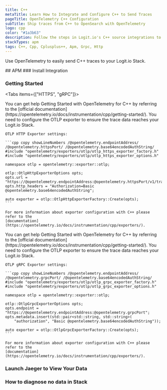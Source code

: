 ```yaml
---
title: C++
metaTitle: Learn How to Integrate and Configure C++ to Send Traces
pageTitle: OpenTelemetry C++ Configuration
subTitle: Ship traces from C++ to OpenSearch with OpenTelemetry
logo: cpp
color: "#1a3b63"
description: Follow the steps in Logit.io's C++ source integrations to ship traces from C++ to OpenSearch with OpenTelemetry.
stackTypes: apm
tags: C++, Cpp, Cplusplus++, Apm, Grpc, Http
---
```


Use OpenTelemetry to easily send C++ traces to your Logit.io Stack.

<Steps>
  ## APM
  ### Install Integration
  <InstallIntegration/>
  
  ### Getting Started

  <Tabs items={["HTTPS", "gRPC"]}>
  
  <Tab>
    You can get help Getting Started with OpenTelemetry for C++ by referring to the 
    [official documentation](https://opentelemetry.io/docs/instrumentation/cpp/getting-started/). 
    You need to configure the OTLP exporter to ensure the trace data reaches your Logit.io Stack.

    OTLP HTTP Exporter settings:

    ```cpp copy showLineNumbers /@opentelemetry.endpointAddress/ /@opentelemetry.httpsPort/ /@opentelemetry.base64encodedAuthString/
    #include "opentelemetry/exporters/otlp/otlp_https_exporter_factory.h"
    #include "opentelemetry/exporters/otlp/otlp_https_exporter_options.h"

    namespace otlp = opentelemetry::exporter::otlp;

    otlp::OtlpHttpExporterOptions opts;
    opts.url = "https://@opentelemetry.endpointAddress:@opentelemetry.httpsPort/v1/traces";
    opts.http_headers = "Authorization=Basic @opentelemetry.base64encodedAuthString";

    auto exporter = otlp::OtlpHttpExporterFactory::Create(opts);
    ```

    For more information about exporter configuration with C++ please refer to the 
    [documentation](https://opentelemetry.io/docs/instrumentation/cpp/exporters/).
  </Tab>

  <Tab>
    You can get help Getting Started with OpenTelemetry for C++ by referring to the 
    [official documentation](https://opentelemetry.io/docs/instrumentation/cpp/getting-started/). 
    You need to configure the OTLP exporter to ensure the trace data reaches your Logit.io Stack.

    OTLP gRPC Exporter settings:

    ```cpp copy showLineNumbers /@opentelemetry.endpointAddress/ /@opentelemetry.grpcPort/ /@opentelemetry.base64encodedAuthString/
    #include "opentelemetry/exporters/otlp/otlp_grpc_exporter_factory.h"
    #include "opentelemetry/exporters/otlp/otlp_grpc_exporter_options.h"

    namespace otlp = opentelemetry::exporter::otlp;

    otlp::OtlpGrpcExporterOptions opts;
    opts.endpoint = "https://@opentelemetry.endpointAddress:@opentelemetry.grpcPort";
    opts.metadata.insert(std::pair<std::string, std::string>(
        "authorization", "Basic @opentelemetry.base64encodedAuthString"));

    auto exporter = otlp::OtlpGrpcExporterFactory::Create(opts);
    ```

    For more information about exporter configuration with C++ please refer to the 
    [documentation](https://opentelemetry.io/docs/instrumentation/cpp/exporters/).
  </Tab>

  </Tabs>

  ### Launch Jaeger to View Your Data

  <LaunchVisualizer type="apm" />

  ### How to diagnose no data in Stack

  <DiagnoseNoData />
</Steps>